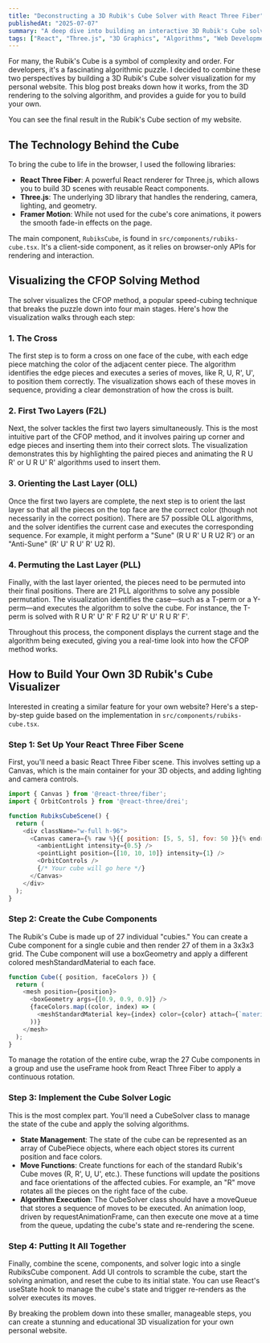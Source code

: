 ```yaml
---
title: "Deconstructing a 3D Rubik's Cube Solver with React Three Fiber"
publishedAt: "2025-07-07"
summary: "A deep dive into building an interactive 3D Rubik's Cube solver visualization using React Three Fiber, Three.js, and the CFOP solving method."
tags: ["React", "Three.js", "3D Graphics", "Algorithms", "Web Development"]
---
```


For many, the Rubik's Cube is a symbol of complexity and order. For developers, it's a fascinating algorithmic puzzle. I decided to combine these two perspectives by building a 3D Rubik's Cube solver visualization for my personal website. This blog post breaks down how it works, from the 3D rendering to the solving algorithm, and provides a guide for you to build your own.

You can see the final result in the Rubik's Cube section of my website.

## The Technology Behind the Cube

To bring the cube to life in the browser, I used the following libraries:

- **React Three Fiber**: A powerful React renderer for Three.js, which allows you to build 3D scenes with reusable React components.
- **Three.js**: The underlying 3D library that handles the rendering, camera, lighting, and geometry.
- **Framer Motion**: While not used for the cube's core animations, it powers the smooth fade-in effects on the page.

The main component, `RubiksCube`, is found in `src/components/rubiks-cube.tsx`. It's a client-side component, as it relies on browser-only APIs for rendering and interaction.

## Visualizing the CFOP Solving Method

The solver visualizes the CFOP method, a popular speed-cubing technique that breaks the puzzle down into four main stages. Here's how the visualization walks through each step:

### 1. The Cross

The first step is to form a cross on one face of the cube, with each edge piece matching the color of the adjacent center piece. The algorithm identifies the edge pieces and executes a series of moves, like R, U, R', U', to position them correctly. The visualization shows each of these moves in sequence, providing a clear demonstration of how the cross is built.

### 2. First Two Layers (F2L)

Next, the solver tackles the first two layers simultaneously. This is the most intuitive part of the CFOP method, and it involves pairing up corner and edge pieces and inserting them into their correct slots. The visualization demonstrates this by highlighting the paired pieces and animating the R U R' or U R U' R' algorithms used to insert them.

### 3. Orienting the Last Layer (OLL)

Once the first two layers are complete, the next step is to orient the last layer so that all the pieces on the top face are the correct color (though not necessarily in the correct position). There are 57 possible OLL algorithms, and the solver identifies the current case and executes the corresponding sequence. For example, it might perform a "Sune" (R U R' U R U2 R') or an "Anti-Sune" (R' U' R U' R' U2 R).

### 4. Permuting the Last Layer (PLL)

Finally, with the last layer oriented, the pieces need to be permuted into their final positions. There are 21 PLL algorithms to solve any possible permutation. The visualization identifies the case—such as a T-perm or a Y-perm—and executes the algorithm to solve the cube. For instance, the T-perm is solved with R U R' U' R' F R2 U' R' U' R U R' F'.

Throughout this process, the component displays the current stage and the algorithm being executed, giving you a real-time look into how the CFOP method works.

## How to Build Your Own 3D Rubik's Cube Visualizer

Interested in creating a similar feature for your own website? Here's a step-by-step guide based on the implementation in `src/components/rubiks-cube.tsx`.

### Step 1: Set Up Your React Three Fiber Scene

First, you'll need a basic React Three Fiber scene. This involves setting up a Canvas, which is the main container for your 3D objects, and adding lighting and camera controls.

```javascript
import { Canvas } from '@react-three/fiber';
import { OrbitControls } from '@react-three/drei';

function RubiksCubeScene() {
  return (
    <div className="w-full h-96">
      <Canvas camera={% raw %}{{ position: [5, 5, 5], fov: 50 }}{% endraw %}>
        <ambientLight intensity={0.5} />
        <pointLight position={[10, 10, 10]} intensity={1} />
        <OrbitControls />
        {/* Your cube will go here */}
      </Canvas>
    </div>
  );
}
```

### Step 2: Create the Cube Components

The Rubik's Cube is made up of 27 individual "cubies." You can create a Cube component for a single cubie and then render 27 of them in a 3x3x3 grid. The Cube component will use a boxGeometry and apply a different colored meshStandardMaterial to each face.

```javascript
function Cube({ position, faceColors }) {
  return (
    <mesh position={position}>
      <boxGeometry args={[0.9, 0.9, 0.9]} />
      {faceColors.map((color, index) => (
        <meshStandardMaterial key={index} color={color} attach={`material-${index}`} />
      ))}
    </mesh>
  );
}
```

To manage the rotation of the entire cube, wrap the 27 Cube components in a group and use the useFrame hook from React Three Fiber to apply a continuous rotation.

### Step 3: Implement the Cube Solver Logic

This is the most complex part. You'll need a CubeSolver class to manage the state of the cube and apply the solving algorithms.

- **State Management**: The state of the cube can be represented as an array of CubePiece objects, where each object stores its current position and face colors.
- **Move Functions**: Create functions for each of the standard Rubik's Cube moves (R, R', U, U', etc.). These functions will update the positions and face orientations of the affected cubies. For example, an "R" move rotates all the pieces on the right face of the cube.
- **Algorithm Execution**: The CubeSolver class should have a moveQueue that stores a sequence of moves to be executed. An animation loop, driven by requestAnimationFrame, can then execute one move at a time from the queue, updating the cube's state and re-rendering the scene.

### Step 4: Putting It All Together

Finally, combine the scene, components, and solver logic into a single RubiksCube component. Add UI controls to scramble the cube, start the solving animation, and reset the cube to its initial state. You can use React's useState hook to manage the cube's state and trigger re-renders as the solver executes its moves.

By breaking the problem down into these smaller, manageable steps, you can create a stunning and educational 3D visualization for your own personal website. 